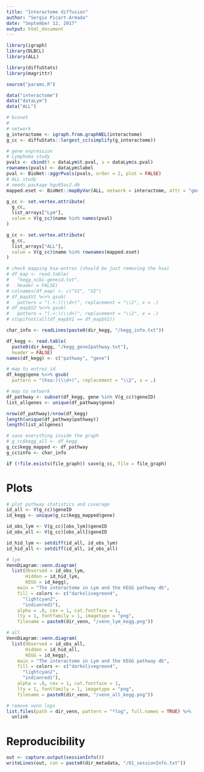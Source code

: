 ```yaml
---
title: "Interactome diffusion"
author: "Sergio Picart-Armada"
date: "September 12, 2017"
output: html_document
---
```


```r
library(igraph)
library(DLBCL)
library(ALL)

library(diffuStats)
library(magrittr)

source("params.R")
```

```r
data("interactome")
data("dataLym")
data("ALL")

# bionet
# 
# network
g_interactome <- igraph.from.graphNEL(interactome)
g_cc <- diffuStats::largest_cc(simplify(g_interactome))

# gene expression
# Lymphoma study
pvals <- cbind(t = dataLym$t.pval, s = dataLym$s.pval)
rownames(pvals) <- dataLym$label
pval <- BioNet::aggrPvals(pvals, order = 2, plot = FALSE)
# ALL study
# needs package hgu95av2.db
mapped.eset <- BioNet::mapByVar(ALL, network = interactome, attr = "geneID")

g_cc <- set.vertex.attribute(
  g_cc, 
  list_arrays["Lym"], 
  value = V(g_cc)$name %in% names(pval)
)

g_cc <- set.vertex.attribute(
  g_cc, 
  list_arrays["ALL"], 
  value = V(g_cc)$name %in% rownames(mapped.eset)
)
```

```r
# check mapping hsa-entrez (should be just removing the hsa)
# df_map <- read.table(
#   "kegg_ncbi-geneid.txt", 
#   header = FALSE)
# colnames(df_map) <- c("V1", "V2")
# df_map$V1 %<>% gsub(
#   pattern = "(.+:)(\\d+)", replacement = "\\2", x = .)
# df_map$V2 %<>% gsub(
#   pattern = "(.+:)(\\d+)", replacement = "\\2", x = .)
# stopifnot(all(df_map$V1 == df_map$V2))

char_info <- readLines(paste0(dir_kegg, "/kegg_info.txt"))

df_kegg <- read.table(
  paste0(dir_kegg, "/kegg_gene2pathway.txt"), 
  header = FALSE)
names(df_kegg) <- c("pathway", "gene")

# map to entrez id
df_kegg$gene %<>% gsub(
  pattern = "(hsa:)(\\d+)", replacement = "\\2", x = .)

# map to network
df_pathway <- subset(df_kegg, gene %in% V(g_cc)$geneID)
list_allgenes <- unique(df_pathway$gene)

nrow(df_pathway)/nrow(df_kegg)
length(unique(df_pathway$pathway))
length(list_allgenes)

# save everything inside the graph
# g_cc$kegg_all <- df_kegg
g_cc$kegg_mapped <- df_pathway
g_cc$info <- char_info

if (!file.exists(file_graph)) save(g_cc, file = file_graph)
```

# Plots

```r
# plot pathway statistics and coverage
id_all <- V(g_cc)$geneID
id_kegg <- unique(g_cc$kegg_mapped$gene)

id_obs_lym <- V(g_cc)[obs_lym]$geneID
id_obs_all <- V(g_cc)[obs_all]$geneID

id_hid_lym <- setdiff(id_all, id_obs_lym)
id_hid_all <- setdiff(id_all, id_obs_all)

# lym
VennDiagram::venn.diagram(
  list(Observed = id_obs_lym, 
       Hidden = id_hid_lym, 
       KEGG = id_kegg), 
    main = "The interactome in Lym and the KEGG pathway db", 
    fill = colors <- c("darkolivegreen4", 
      "lightcyan2", 
      "indianred1"), 
    alpha = .8, cex = 1, cat.fontface = 1, 
    lty = 1, fontfamily = 1, imagetype = "png", 
    filename = paste0(dir_venn, "/venn_lym_kegg.png"))

# all
VennDiagram::venn.diagram(
  list(Observed = id_obs_all, 
       Hidden = id_hid_all, 
       KEGG = id_kegg), 
    main = "The interactome in Lym and the KEGG pathway db", 
    fill = colors <- c("darkolivegreen4", 
      "lightcyan2", 
      "indianred1"), 
    alpha = .8, cex = 1, cat.fontface = 1, 
    lty = 1, fontfamily = 1, imagetype = "png", 
    filename = paste0(dir_venn, "/venn_all_kegg.png"))

# remove venn logs
list.files(path = dir_venn, pattern = "*log", full.names = TRUE) %>% 
  unlink
```

# Reproducibility

```r
out <- capture.output(sessionInfo())
writeLines(out, con = paste0(dir_metadata, "/01_sessionInfo.txt"))
```

